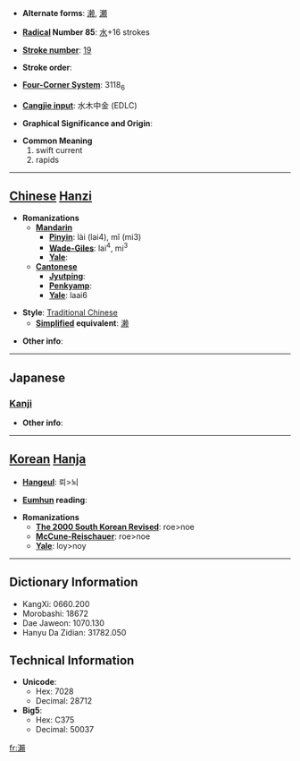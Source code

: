 * '''Alternate forms''': [[濑]], [[瀬]]

* '''[[Wiktionary:Chinese radical index| Radical]] Number 85''': [[Wiktionary:Chinese radical index 水|水]]+16 strokes

* '''[[Wiktionary:Chinese total strokes index|Stroke number]]''': [[Wiktionary:Chinese total strokes index 19|19]]

* '''Stroke order''': 

* '''[[Wiktionary:Chinese four corner index|Four-Corner System]]''': 3118<sub>6</sub>

* '''[[Wiktionary:Chinese Cangjie index|Cangjie input]]''': 水木中金 (EDLC)

* '''Graphical Significance and Origin''': 

* '''Common Meaning'''
*#swift current
*# rapids


----

== [[Chinese]] [[Hanzi]] ==

* '''Romanizations'''
** '''[[Mandarin]]'''
*** '''[[Pinyin]]''': lài (lai4), mǐ (mi3)
*** '''[[Wade-Giles]]''': lai<sup>4</sup>, mi<sup>3</sup>
*** '''[[Yale]]''': 
** '''[[Cantonese]]'''
*** '''[[Jyutping]]''':
*** '''[[Penkyamp]]''': 
*** '''[[Yale]]''': laai6

* '''Style''': [[Traditional Chinese]] 
** '''[[Simplified Chinese|Simplified]] equivalent''': [[濑]]

* '''Other info''': 

----

==Japanese==
===[[Kanji]]===
{{kanji|on readings=[[らい]] (rai)|kun readings=[[せ]] (se)}}

* '''Other info''':  

----

== [[Korean]] [[Hanja]] ==

* '''[[Hangeul]]''': 뢰>뇌

* '''[[Eumhun]] reading''': 

* '''Romanizations'''
** '''[[The 2000 South Korean Revised Romanization|The 2000 South Korean Revised]]''': roe>noe
** '''[[McCune-Reischauer]]''': roe>noe
** '''[[Yale]]''': loy>noy

----

== Dictionary Information ==

* KangXi: 0660.200
* Morobashi: 18672
* Dae Jaweon: 1070.130
* Hanyu Da Zidian: 31782.050

== Technical Information ==

* '''Unicode''':
** Hex: 7028
** Decimal: 28712
* '''Big5''':
** Hex: C375
** Decimal: 50037

[[fr:瀨]]